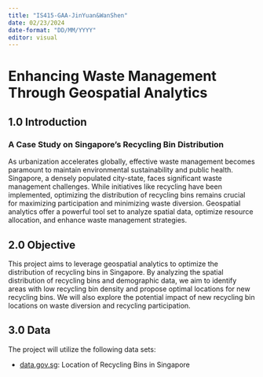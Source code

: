```yaml
---
title: "IS415-GAA-JinYuan&WanShen"
date: 02/23/2024
date-format: "DD/MM/YYYY"
editor: visual
---
```


# Enhancing Waste Management Through Geospatial Analytics

## 1.0 Introduction

### A Case Study on Singapore's Recycling Bin Distribution

As urbanization accelerates globally, effective waste management becomes paramount to maintain environmental sustainability and public health. Singapore, a densely populated city-state, faces significant waste management challenges. While initiatives like recycling have been implemented, optimizing the distribution of recycling bins remains crucial for maximizing participation and minimizing waste diversion. Geospatial analytics offer a powerful tool set to analyze spatial data, optimize resource allocation, and enhance waste management strategies.

## 2.0 Objective

This project aims to leverage geospatial analytics to optimize the distribution of recycling bins in Singapore. By analyzing the spatial distribution of recycling bins and demographic data, we aim to identify areas with low recycling bin density and propose optimal locations for new recycling bins. We will also explore the potential impact of new recycling bin locations on waste diversion and recycling participation.

## 3.0 Data

The project will utilize the following data sets:

-   [data.gov.sg](https://beta.data.gov.sg/collections/1450/view): Location of Recycling Bins in Singapore
